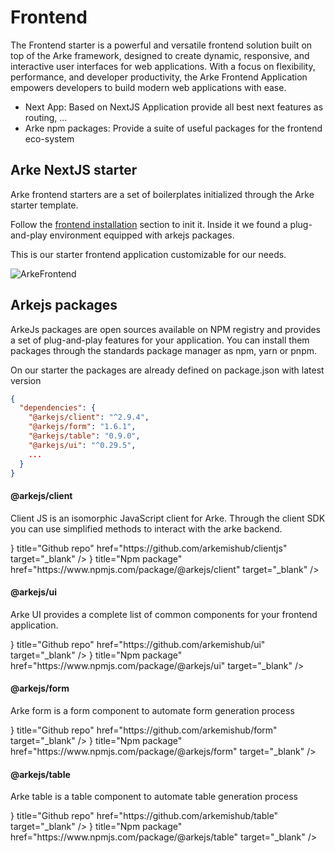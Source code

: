 
# Frontend
The Frontend starter is a powerful and versatile frontend solution built on top of the Arke framework, designed
to create dynamic, responsive, and interactive user interfaces for web applications. With a focus on flexibility,
performance, and developer productivity, the Arke Frontend Application empowers developers to build modern web
applications with ease.

- Next App: Based on NextJS Application provide all best next features as routing, ...
- Arke npm packages: Provide a suite of useful packages for the frontend eco-system

## Arke NextJS starter
Arke frontend starters are a set of boilerplates initialized through the Arke starter template.

Follow the [frontend installation](/frontend/installation) section to init it. Inside it we found a plug-and-play environment
equipped with arkejs packages.

This is our starter frontend application customizable for our needs.

![ArkeFrontend](/architecture/architecture_frontend_1.png)

## Arkejs packages
ArkeJs packages are open sources available on NPM registry and provides a set of plug-and-play features for your application.
You can install them packages through the standards package manager as npm, yarn or pnpm.

On our starter the packages are already defined on package.json with latest version

```json
{
  "dependencies": {
    "@arkejs/client": "^2.9.4",
    "@arkejs/form": "1.6.1",
    "@arkejs/table": "0.9.0",
    "@arkejs/ui": "^0.29.5",
    ...
  }
}
```

#### @arkejs/client
Client JS is an isomorphic JavaScript client for Arke. Through the client SDK you can use simplified methods to
interact with the arke backend.

<Cards>
    <Card icon={<GithubIcon />} title="Github repo" href="https://github.com/arkemishub/clientjs" target="_blank" />
    <Card icon={<NpmIcon />} title="Npm package" href="https://www.npmjs.com/package/@arkejs/client" target="_blank" />
    <Card title="Api reference" href="https://arkemishub.github.io/clientjs" target="_blank" />
</Cards>

#### @arkejs/ui
Arke UI provides a complete list of common components for your frontend application.

<Cards>
    <Card icon={<GithubIcon />} title="Github repo" href="https://github.com/arkemishub/ui" target="_blank" />
    <Card icon={<NpmIcon />} title="Npm package" href="https://www.npmjs.com/package/@arkejs/ui" target="_blank" />
    <Card title="Api reference" href="https://arkemishub.github.io/ui" target="_blank" />
</Cards>

#### @arkejs/form
Arke form is a form component to automate form generation process

<Cards>
    <Card icon={<GithubIcon />} title="Github repo" href="https://github.com/arkemishub/form" target="_blank" />
    <Card icon={<NpmIcon />} title="Npm package" href="https://www.npmjs.com/package/@arkejs/form" target="_blank" />
    <Card title="Api reference" href="https://arkemishub.github.io/form" target="_blank" />
</Cards>

#### @arkejs/table
Arke table is a table component to automate table generation process

<Cards>
    <Card icon={<GithubIcon />} title="Github repo" href="https://github.com/arkemishub/table" target="_blank" />
    <Card icon={<NpmIcon />} title="Npm package" href="https://www.npmjs.com/package/@arkejs/table" target="_blank" />
    <Card title="Api reference" href="https://arkemishub.github.io/table" target="_blank" />
</Cards>
